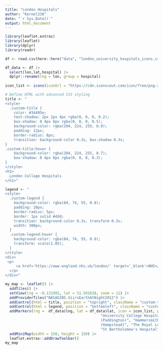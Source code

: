 ```yaml
---
title: "London Hospitals"
author: "Kernel236"
date: "`r Sys.Date()`"
output: html_document
---
```


```r
library(leaflet.extras)
library(leaflet)
library(dplyr)
library(readr)
```

```r
df <- read.csv(here::here("data", "london_university_hospitals_icons.csv"))

df_data <- df |>
  select(lon,lat,hospital) |>
  dplyr::rename(lng = lon, group = hospital) 
  
icon_list <- icons(iconUrl = "https://cdn.iconscout.com/icon/free/png-256/free-nhs-logo-icon-svg-download-png-2284935.png", iconWidth = 20, iconHeight = 20)
```

```r
# Define HTML with advanced CSS styling
title <- "
<style>
  .custom-title {
    color: #34495e;
    text-shadow: 2px 2px 4px rgba(0, 0, 0, 0.2);
    box-shadow: 0 4px 8px rgba(0, 0, 0, 0.5);
    background-color: rgba(204, 224, 255, 0.9);
    padding: 12px;
    border-radius: 8px;
    transition: background-color 0.3s, box-shadow 0.3s;
}
.custom-title:hover {
    background-color: rgba(204, 224, 255, 0.7);
    box-shadow: 0 4px 8px rgba(0, 0, 0, 0.3);
}
</style>
<h1>
  London Collage Hospitals
</h1>"

legend <- "
<style>
  .custom-legend {
    background-color: rgba(84, 74, 55, 0.8);
    padding: 10px;
    border-radius: 5px;
    border: 1px solid #ddd;
    transition: background-color 0.3s, transform 0.3s;
    width: 300px;
  }
  .custom-legend:hover {
    background-color: rgba(84, 74, 55, 0.9);
    transform: scale(1.05);
  }
</style>
<div>
 <p>
     <a href='https://www.england.nhs.uk/london/' target='_blank'>NHS</a> London is the capital of the United Kingdom and a major center for healthcare. It hosts many of the country’s most renowned NHS hospitals and teaching institutions, which play a key role in medical education, research, and patient care at both national and international levels.
  </p>
</div>"
```


```r

my_map <- leaflet() |>
  addTiles() |>
  setView(lng = -0.131992, lat = 51.501638, zoom = 11) |>
  addProviderTiles("NASAGIBS.ViirsEarthAtNight2012") |>
  addControl(html = title, position = "topright", className = "custom-title") |>
  addControl(html = legend, position = "bottomleft", className = "custom-legend") |>
  addMarkers(lng =  df_data$lng, lat = df_data$lat, icon = icon_list, popup = c("St Thomas' Hospital", "Guy's Hospital","King's College Hospital",
                                            "University College Hospital (UCLH)", "St Mary's Hospital
                                            (Paddington)", "Hammersmith Hospital", "Royal Free Hospital
                                            (Hampstead)", "The Royal London Hospital (Whitechapel)",
                                            "St Bartholomew's Hospital", "St George's Hospital (Tooting)")) |>
  addMiniMap(width = 150, height = 150) |>
  leaflet.extras::addDrawToolbar()
my_map
```

